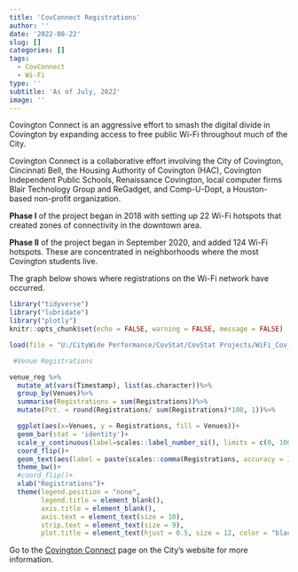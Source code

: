 ```yaml
---
title: 'CovConnect Registrations'
author: ''
date: '2022-08-22'
slug: []
categories: []
tags:
  - CovConnect
  - Wi-Fi
type: ''
subtitle: 'As of July, 2022'
image: ''
---
```

Covington Connect is an aggressive effort to smash the digital divide in Covington by expanding access to free public Wi-Fi throughout much of the City.

Covington Connect is a collaborative effort involving the City of Covington, Cincinnati Bell, the Housing Authority of Covington (HAC), Covington Independent Public Schools, Renaissance Covington, local computer firms Blair Technology Group and ReGadget, and Comp-U-Dopt, a Houston-based non-profit organization.

**Phase I** of the project began in 2018 with setting up 22 Wi-Fi hotspots that created zones of connectivity in the downtown area.

**Phase II** of the project began in September 2020, and added 124 Wi-Fi hotspots. These are concentrated in neighborhoods where the most Covington students live. 

The graph below shows where registrations on the Wi-Fi network have occurred.

```r
library("tidyverse")
library("lubridate")
library("plotly")
knitr::opts_chunk$set(echo = FALSE, warning = FALSE, message = FALSE)

load(file = "U:/CityWide Performance/CovStat/CovStat Projects/WiFi_Cov_Connect/venue_registrations.RData", .GlobalEnv)

```

```r

 #Venue Registrations

venue_reg %>%
  mutate_at(vars(Timestamp), list(as.character))%>%
  group_by(Venues)%>%
  summarise(Registrations = sum(Registrations))%>%
  mutate(Pct. = round(Registrations/ sum(Registrations)*100, 1))%>%

  ggplot(aes(x=Venues, y = Registrations, fill = Venues))+
  geom_bar(stat = 'identity')+
  scale_y_continuous(label=scales::label_number_si(), limits = c(0, 10000), )+
  coord_flip()+
  geom_text(aes(label = paste(scales::comma(Registrations, accuracy = 1.0), " ", "(", Pct., "%", ")",sep = "")),hjust = -0.1,  size = 2.9)+
  theme_bw()+
  #coord_flip()+
  xlab("Registrations")+
  theme(legend.position = "none",
        legend.title = element_blank(), 
        axis.title = element_blank(),
        axis.text = element_text(size = 10),
        strip.text = element_text(size = 9),
        plot.title = element_text(hjust = 0.5, size = 12, color = "black"))

```



Go to the [Covington Connect](https://www.covingtonky.gov/government/covington-connect) page on the City's website for more information.\
